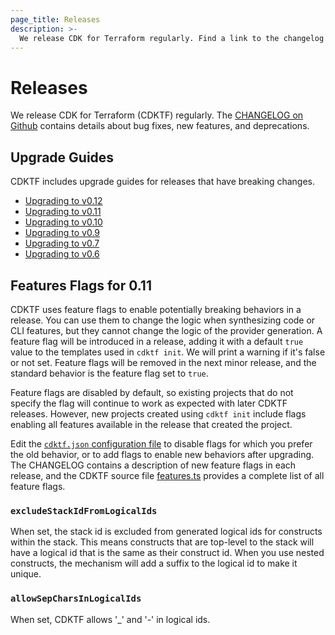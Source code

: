 ```yaml
---
page_title: Releases
description: >-
  We release CDK for Terraform regularly. Find a link to the changelog and upgrade guides. Use feature flags to enable new behaviors.
---
```


# Releases

We release CDK for Terraform (CDKTF) regularly. The [CHANGELOG on Github](https://github.com/hashicorp/terraform-cdk/blob/main/CHANGELOG.md) contains details about bug fixes, new features, and deprecations.

## Upgrade Guides

CDKTF includes upgrade guides for releases that have breaking changes.

- [Upgrading to v0.12](/cdktf/release/upgrade-guide-v0-12)
- [Upgrading to v0.11](/cdktf/release/upgrade-guide-v0-11)
- [Upgrading to v0.10](/cdktf/release/upgrade-guide-v0-10)
- [Upgrading to v0.9](/cdktf/release/upgrade-guide-v0-9)
- [Upgrading to v0.7](/cdktf/release/upgrade-guide-v0-7)
- [Upgrading to v0.6](/cdktf/release/upgrade-guide-v0-6)

## Features Flags for 0.11

CDKTF uses feature flags to enable potentially breaking behaviors in a release. You can use them to change the logic when synthesizing code or CLI features, but they cannot change the logic of the provider generation. A feature flag will be introduced in a release, adding it with a default `true` value to the templates used in `cdktf init`. We will print a warning if it's false or not set. Feature flags will be removed in the next minor release, and the standard behavior is the feature flag set to `true`.

Feature flags are disabled by default, so existing projects that do not specify the flag will continue to work as expected with later CDKTF releases. However, new projects created using `cdktf init` include flags enabling all features available in the release that created the project.

Edit the [`cdktf.json` configuration file](/cdktf/create-and-deploy/configuration-file#enable-features) to disable flags for which you prefer the old behavior, or to add flags to enable new behaviors after upgrading. The CHANGELOG contains a description of new feature flags in each release, and the CDKTF source file [features.ts](https://github.com/hashicorp/terraform-cdk/blob/main/packages/cdktf/lib/features.ts) provides a complete list of all feature flags.

### `excludeStackIdFromLogicalIds`

When set, the stack id is excluded from generated logical ids for constructs within the stack. This means constructs that are top-level to the stack will have a logical id that is the same as their construct id.
When you use nested constructs, the mechanism will add a suffix to the logical id to make it unique.

### `allowSepCharsInLogicalIds`

When set, CDKTF allows '\_' and '-' in logical ids.
